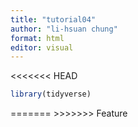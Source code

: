 ```yaml
---
title: "tutorial04"
author: "li-hsuan chung"
format: html
editor: visual
---
```


<<<<<<< HEAD
```r
library(tidyverse)
```

=======
>>>>>>> Feature
